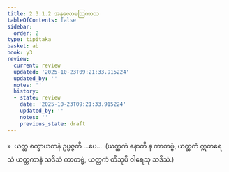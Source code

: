 ```yaml
---
title: 2.3.1.2 အနုလောမဩကာသ
tableOfContents: false
sidebar:
  order: 2
type: tipitaka
basket: ab
book: y3
review:
  current: review
  updated: '2025-10-23T09:21:33.915224'
  updated_by: ''
  notes: ''
  history:
  - state: review
    date: '2025-10-23T09:21:33.915224'
    updated_by: ''
    notes: ''
    previous_state: draft
---
```



<ReviewStatus review={frontmatter.review} showDetails={true} />

<HypothesisAnnotation frontmatter={frontmatter} />

<DynamicBreadcrumb />

<Division number="201" book="y3" e="ch" v="33" p="170">

<Paragraph number="1604" book="y3">
»  ယတ္ထ စက္ခာယတနံ ဥပ္ပဇ္ဇတိ …ပေ…  (ယတ္ထကံ နောတိ န ကာတဗ္ဗံ, ယတ္ထကံ ဣတရေသံ ယတ္ထကာနံ သဒိသံ ကာတဗ္ဗံ, ယတ္ထကံ တီသုပိ ဝါရေသု သဒိသံ.)
</Paragraph>
</Division>